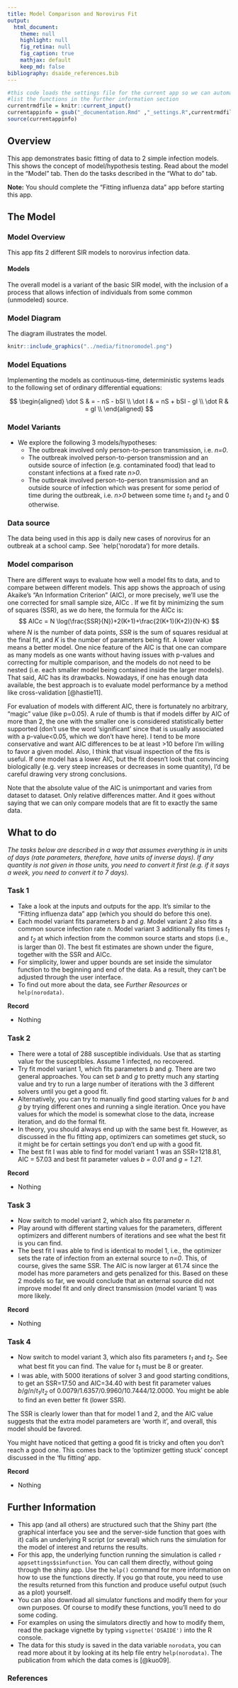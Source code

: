 ```yaml
---
title: Model Comparison and Norovirus Fit
output:
  html_document:
    theme: null
    highlight: null
    fig_retina: null
    fig_caption: true
    mathjax: default 
    keep_md: false
bibliography: dsaide_references.bib
---
```


```r
#this code loads the settings file for the current app so we can automatically 
#list the functions in the further information section
currentrmdfile = knitr::current_input() 
currentappinfo = gsub("_documentation.Rmd" ,"_settings.R",currentrmdfile)
source(currentappinfo)
```

## Overview {#shinytab1}
This app demonstrates basic fitting of data to 2 simple infection models. This shows the concept of model/hypothesis testing. Read about the model in the "Model" tab. Then do the tasks described in the "What to do" tab. 

__Note:__ You should complete the "Fitting influenza data" app before starting this app. 


## The Model {#shinytab2}

### Model Overview
This app fits 2 different SIR models to norovirus infection data.


#### Models

The overall model is a variant of the basic SIR model, with the inclusion of a process that allows infection of individuals from some common (unmodeled) source.

### Model Diagram
The diagram illustrates the model.

```r
knitr::include_graphics("../media/fitnoromodel.png")
```



### Model Equations
Implementing the models as continuous-time, deterministic systems leads to the following set of ordinary differential equations: 

$$
\begin{aligned}
\dot S & =  - nS  - bSI \\
\dot I &  =  nS + bSI - gI \\
\dot R &  = gI \\
\end{aligned}
$$

### Model Variants
* We explore the following 3 models/hypotheses: 
  * The outbreak involved only person-to-person transmission, i.e. _n=0_.
  * The outbreak involved person-to-person transmission and an outside source of infection (e.g. contaminated food) that lead to constant infections at a fixed rate _n>0_.
  * The outbreak involved person-to-person transmission and an outside source of infection which was present for some period of time during the outbreak, i.e. _n>0_ between some time _t~1~_ and _t~2~_ and 0 otherwise.

### Data source
The data being used in this app is daily new cases of norovirus for an outbreak at a school camp. See `help('norodata') for more details.


### Model comparison 
There are different ways to evaluate how well a model fits to data, and to compare between different models. This app shows the approach of using Akaike's "An Information Criterion" (AIC), or more precisely, we'll use the one corrected for small sample size, AICc . If we fit by minimizing the sum of squares (SSR), as we do here, the formula for the AICc is:
$$
AICc = N \log(\frac{SSR}{N})+2(K+1)+\frac{2(K+1)(K+2)}{N-K}
$$
where _N_ is the number of data points, _SSR_ is the sum of squares residual at the final fit, and _K_ is the number of parameters being fit. A lower value means a better model. One nice feature of the AIC is that one can compare as many models as one wants without having issues with p-values and correcting for multiple comparison, and the models do not need to be nested (i.e. each smaller model being contained inside the larger models). That said, AIC has its drawbacks. Nowadays, if one has enough data available, the best approach is to evaluate model performance by a method like cross-validation [@hastie11].

For evaluation of models with different AIC, there is fortunately no arbitrary, "magic" value (like p=0.05). A rule of thumb is that if models differ by AIC of more than 2, the one with the smaller one is considered statistically better supported (don't use the word 'significant' since that is usually associated with a p-value<0.05, which we don't have here). I tend to be more conservative and want AIC differences to be at least >10 before I'm willing to favor a given model. Also, I think that visual inspection of the fits is useful. If one model has a lower AIC, but the fit doesn't look that convincing biologically (e.g. very steep increases or decreases in some quantity), I'd be careful drawing very strong conclusions.

Note that the absolute value of the AIC is unimportant and varies from dataset to dataset. Only relative differences matter. And it goes without saying that we can only compare models that are fit to exactly the same data.


## What to do {#shinytab3}

*The tasks below are described in a way that assumes everything is in units of days (rate parameters, therefore, have units of inverse days). If any quantity is not given in those units, you need to convert it first (e.g. if it says a week, you need to convert it to 7 days).*


### Task 1 
* Take a look at the inputs and outputs for the app. It's similar to the "Fitting influenza data" app (which you should do before this one).
* Each model variant fits parameters _b_ and _g_. Model variant 2 also fits a common source infection rate _n_. Model variant 3 additionally fits times _t~1~_ and _t~2~_ at which infection from the common source starts and stops (i.e., is larger than 0). The best fit estimates are shown under the figure, together with the SSR and AICc. 
* For simplicity, lower and upper bounds are set inside the simulator function to the beginning and end of the data. As a result, they can't be adjusted through the user interface.
* To find out more about the data, see _Further Resources_ or `help(norodata)`. 

**Record**

* Nothing

### Task 2 
* There were a total of 288 susceptible individuals. Use that as starting value for the susceptibles. Assume 1 infected, no recovered.
* Try fit model variant 1, which fits parameters  _b_ and _g_. There are two general approaches. You can set _b_ and _g_ to pretty much any starting value and try to run a large number of iterations with the 3 different solvers until you get a good fit.
* Alternatively, you can try to manually find good starting values for _b_ and _g_ by trying different ones and running a single iteration. Once you have values for which the model is somewhat close to the data, increase iteration, and do the formal fit.
* In theory, you should always end up with the same best fit. However, as discussed in the flu fitting app, optimizers can sometimes get stuck, so it might be for certain settings you don't end up with a good fit.
* The best fit I was able to find for model variant 1 was an SSR=1218.81, AIC = 57.03 and best fit parameter values _b = 0.01_ and _g = 1.21_.  

**Record**

* Nothing

### Task 3
* Now switch to model variant 2, which also fits parameter _n_.
* Play around with different starting values for the parameters, different optimizers and different numbers of iterations and see what the best fit is you can find.
* The best fit I was able to find is identical to model 1, i.e., the optimizer sets the rate of infection from an external source to _n=0_. This, of course, gives the same SSR. The AIC is now larger at 61.74 since the model has more parameters and gets penalized for this. Based on these 2 models so far, we would conclude that an external source did not improve model fit and only direct transmission (model variant 1) was more likely.

**Record**

* Nothing

### Task 4
* Now switch to model variant 3, which also fits parameters _t~1~_ and _t~2~_. See what best fit you can find. The value for _t~1~_ must be 8 or greater.    
* I was able, with 5000 iterations of solver 3 and good starting conditions, to get an SSR=17.50 and AIC=34.40  with best fit parameter values _b_/_g_/_n_/_t~1~_/_t~2~_ of 0.0079/1.6357/0.9960/10.7444/12.0000. You might be able to find an even better fit (lower SSR).

The SSR is clearly lower than that for model 1 and 2, and the AIC value suggests that the extra model parameters are 'worth it', and overall, this model should be favored.

You might have noticed that getting a good fit is tricky and often you don't reach a good one. This comes back to the 'optimizer getting stuck' concept discussed in the 'flu fitting' app.

**Record**

* Nothing

## Further Information {#shinytab4}
* This app (and all others) are structured such that the Shiny part (the graphical interface you see and the server-side function that goes with it) calls an underlying R script (or several) which runs the simulation for the model of interest and returns the results.
* For this app, the underlying function running the simulation is called ``r appsettings$simfunction``. You can call them directly, without going through the shiny app. Use the `help()` command for more information on how to use the functions directly. If you go that route, you need to use the results returned from this function and produce useful output (such as a plot) yourself. 
* You can also download all simulator functions and modify them for your own purposes.  Of course to modify these functions, you'll need to do some coding.
* For examples on using the simulators directly and how to modify them, read the package vignette by typing `vignette('DSAIDE')` into the R console.
* The data for this study is saved in the data variable `norodata`, you can read more about it by looking at its help file entry `help(norodata)`. The publication from which the data comes is [@kuo09].

### References


